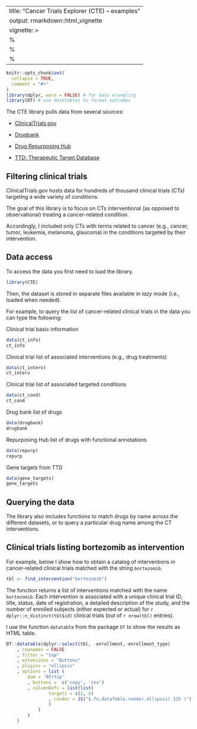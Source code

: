 
---
title: "Cancer Trials Explorer (CTE) -- examples"
output: rmarkdown::html_vignette
vignette: >
  %\VignetteIndexEntry{explorer}
  %\VignetteEngine{knitr::rmarkdown}
  %\VignetteEncoding{UTF-8}
---

```r
knitr::opts_chunk$set(
  collapse = TRUE,
  comment = "#>"
)
library(dplyr, warn = FALSE) # for data wrangling 
library(DT) # use datatables to format outcomes
```

The CTE library pulls data from several sources:

- [ClinicalTrials.gov](https://clinicaltrials.gov)

- [Drugbank](https://go.drugbank.com)

- [Drug Repurposing Hub](https://www.broadinstitute.org/drug-repurposing-hub)

- [TTD: Therapeutic Target Database](https://www.ncbi.nlm.nih.gov/pmc/articles/PMC99057/)

## Filtering clinical trials

ClinicalTrials.gov hosts data for hundreds of thousand clinical trials (CTs) targeting a wide variety of conditions. 

The goal of this library is to focus on CTs interventional (as opposed to observational) treating a cancer-related condition. 

Accordingly, I included only CTs with terms related to cancer (e.g., cancer, tumor, leukemia, melanoma, glaucoma) in the conditions targeted by their intervention. 

## Data access

To access the data you first need to load the library.  

```r
library(CTE)
```

Then, the dataset is stored in separate files available in _lazy_ mode (i.e., loaded when needed).

For example, to query the list of cancer-related clinical trials in the data you can type the following:

Clinical trial basic information 

```r
data(ct_info)
ct_info
```

Clinical trial list of associated interventions (e.g., drug treatments)

```r
data(ct_interv)
ct_interv
```

Clinical trial list of associated targeted conditions

```r
data(ct_cond)
ct_cond
```

Drug bank list of drugs 

```r
data(drugbank)
drugbank
```

Repurposing Hub list of drugs with functional annotations

```r
data(repurp)
repurp
```

Gene targets from TTD

```r
data(gene_targets)
gene_targets
```


## Querying the data 

The library also includes functions to match drugs by name across the different datasets, or to query a particular drug name among the CT interventions. 

## Clinical trials listing bortezomib as intervention

For example, below I show how to obtain a catalog of interventions in cancer-related clinical trials matched with the string `bortezomib`. 


```r
tbl <- find_intervention("bortezomib")
```

The function returns a list of interventions matched with the name `bortezomib`. Each intervention is associated with a unique clinical trial ID, title, status, date of registration, a detailed description of the study, and the number of enrolled subjects (either expected or actual) for `r dplyr::n_distinct(tbl$id)` clinical trials (out of `r nrow(tbl)` entries). 
 
I use the function `datatable` from the package `DT` to show the results  as HTML table. 

```r
DT::datatable(dplyr::select(tbl, -enrollment,-enrollment_type)
    , rownames = FALSE
    , filter = "top"
    , extensions = "Buttons"
    , plugins = "ellipsis"
    , options = list (
        dom = 'Bfrtip'
        , buttons =  c('copy', 'csv')
        , columnDefs = list(list(
                targets = c(2, 5)
                , render = JS("$.fn.dataTable.render.ellipsis( 125 )")
                )
            )
        )
    )
```
